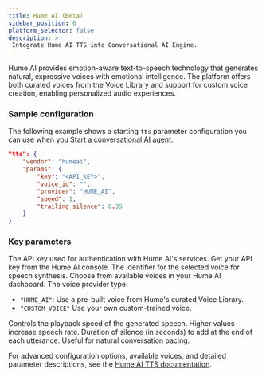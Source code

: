 ```yaml
---
title: Hume AI (Beta)
sidebar_position: 6
platform_selector: false
description: >
 Integrate Hume AI TTS into Conversational AI Engine.
---
```



Hume AI provides emotion-aware text-to-speech technology that generates natural, expressive voices with emotional intelligence. The platform offers both curated voices from the Voice Library and support for custom voice creation, enabling personalized audio experiences.

### Sample configuration

The following example shows a starting `tts` parameter configuration you can use when you [Start a conversational AI agent](/conversational-ai/rest-api/join).

```json
"tts": {
    "vendor": "humeai",
    "params": {
        "key": "<API_KEY>",
        "voice_id": "",
        "provider": "HUME_AI",
        "speed": 1,
        "trailing_silence": 0.35
    }
}
```

### Key parameters

<ParameterList title="params" required={true}>
 <Parameter name="key" type="string" required={true}>  
 The API key used for authentication with Hume AI's services. Get your API key from the Hume AI console.
 </Parameter>
 <Parameter name="voice_id" type="string" required={true}>
 The identifier for the selected voice for speech synthesis. Choose from available voices in your Hume AI dashboard.
 </Parameter>
 <Parameter name="provider" type="string" defaultValue="CUSTOM_VOICE" possibleValues="HUME_AI, CUSTOM_VOICE" required={true}>  
 The voice provider type. 
 
 - `"HUME_AI"`: Use a pre-built voice from Hume's curated Voice Library.
 - `"CUSTOM_VOICE"` Use your own custom-trained voice.
 
 </Parameter>
 <Parameter name="speed" type="number" defaultValue="1" possibleValues="0.25 to 3.0" required={false}>
 Controls the playback speed of the generated speech. Higher values increase speech rate.
 </Parameter>
 <Parameter name="trailing_silence" type="number" defaultValue="0.35" possibleValues="0 to 5" required={false}>
 Duration of silence (in seconds) to add at the end of each utterance. Useful for natural conversation pacing.
 </Parameter>
</ParameterList>

For advanced configuration options, available voices, and detailed parameter descriptions, see the [Hume AI TTS documentation](https://dev.hume.ai/docs/text-to-speech-tts/overview).